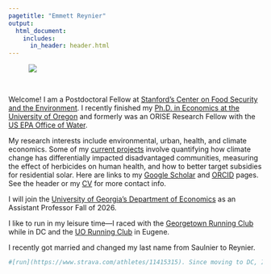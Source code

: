```yaml
---
pagetitle: "Emmett Reynier"
output:
  html_document:
    includes:
      in_header: header.html
---
```


<figure style= "max-width: 33%;" margin = "20">
  <img src="images/emmett-headshot.jpg" >
</figure>

<br>

Welcome! I am a Postdoctoral Fellow at [Stanford's Center on Food Security and the Environment](https://fse.fsi.stanford.edu/). I recently finished my [Ph.D. in Economics at the University of Oregon](https://cas.uoregon.edu/directory/economics/all/emmetts) and formerly was an ORISE Research Fellow with the [US EPA Office of Water](https://www.epa.gov/aboutepa/about-office-water).  

My research interests include environmental, urban, health, and climate economics. Some of my [current projects](research.html) involve quantifying how climate change has differentially impacted disadvantaged communities, measuring the effect of herbicides on human health, and how to better target subsidies for residential solar. Here are links to my [Google Scholar](https://scholar.google.com/citations?user=7_kNOEsAAAAJ&hl=en) and [ORCID](https://orcid.org/0000-0003-4097-5622) pages. 
See the header or my [CV](cv.html) for more contact info. 

I will join the [University of Georgia's Department of Economics](https://www.terry.uga.edu/departments/economics/) as an Assistant Professor Fall of 2026.

I like to run in my leisure time---I raced with the [Georgetown Running Club](https://www.grcrunning.com/emmett-reynier/) while in DC and the [UO Running Club](https://www.uorunning.com/records.php) in Eugene. 

I recently got married and changed my last name from Saulnier to Reynier. 

```r
#[run](https://www.strava.com/athletes/11415315). Since moving to DC, I've raced [on](images/hayward-premiere.jpeg) [the](https://worldathletics.org/athletes/united-states/emmett-saulnier-14862295) [track](images/oregon-relays-2023-start.jpg) as a part of the . I'll be back with the [UO Running Club](https://www.uorunning.com/records.php) come spring of 2025. I also like racing [on](images/emmett-canyons.jpg) [the](images/or-trees.jpeg) [trails](https://ultrasignup.com/results_participant.aspx?fname=Emmett&lname=Saulnier) and [on](https://x.com/billhagercincy/status/861207749702676480) [the](https://www.instagram.com/eugenemarathon/p/CrooWXDvFgh/?img_index=1) [roads](https://results2.xacte.com/#/e/2462/searchable/239).
```
